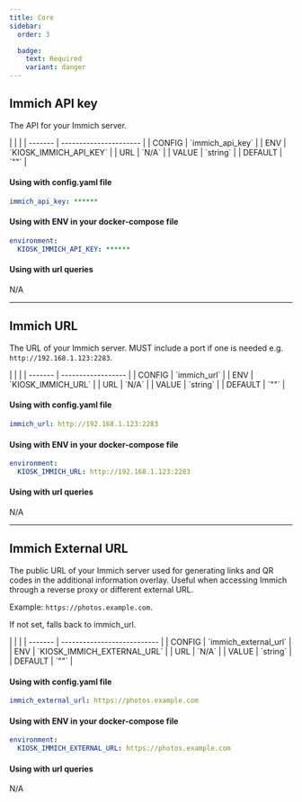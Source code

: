 ```yaml
---
title: Core
sidebar:
  order: 3

  badge:
    text: Required
    variant: danger
---
```




## Immich API key

The API for your Immich server.

<Card title="Settings" icon="setting">
|         |                        |
| ------- | ---------------------- |
| CONFIG  | `immich_api_key`       |
| ENV     | `KIOSK_IMMICH_API_KEY` |
| URL     | `N/A`                  |
| VALUE   | `string`               |
| DEFAULT | `""`                   |

#### Using with config.yaml file

```yaml
immich_api_key: ******
```

#### Using with ENV in your docker-compose file

```yaml
environment:
  KIOSK_IMMICH_API_KEY: ******
```

#### Using with url queries
N/A

</Card>

---

## Immich URL

The URL of your Immich server. MUST include a port if one is needed e.g. `http://192.168.1.123:2283`.

<Card title="Settings" icon="setting">
|         |                    |
| ------- | ------------------ |
| CONFIG  | `immich_url`       |
| ENV     | `KIOSK_IMMICH_URL` |
| URL     | `N/A`              |
| VALUE   | `string`           |
| DEFAULT | `""`               |

#### Using with config.yaml file

```yaml
immich_url: http://192.168.1.123:2283
```

#### Using with ENV in your docker-compose file

```yaml
environment:
  KIOSK_IMMICH_URL: http://192.168.1.123:2283
```

#### Using with url queries
N/A

</Card>

---

## Immich External URL

The public URL of your Immich server used for generating links and QR codes in the additional information overlay. Useful when accessing Immich through a reverse proxy or different external URL.

Example: `https://photos.example.com`.

If not set, falls back to immich_url.

<Card title="Settings" icon="setting">
|         |                             |
| ------- | --------------------------- |
| CONFIG  | `immich_external_url`       |
| ENV     | `KIOSK_IMMICH_EXTERNAL_URL` |
| URL     | `N/A`              |
| VALUE   | `string`                    |
| DEFAULT | `""`                        |

#### Using with config.yaml file

```yaml
immich_external_url: https://photos.example.com
```

#### Using with ENV in your docker-compose file

```yaml
environment:
  KIOSK_IMMICH_EXTERNAL_URL: https://photos.example.com
```

#### Using with url queries
N/A

</Card>
